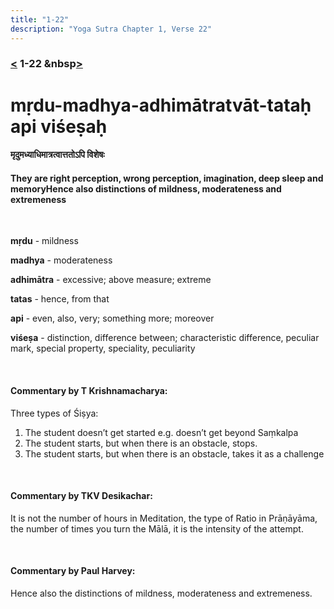 ```yaml
---
title: "1-22"
description: "Yoga Sutra Chapter 1, Verse 22"
---
```


### [<](/Chapter-1/1-21/) 1-22 &nbsp[>](/Chapter-1/1-23/)

# mṛdu-madhya-adhimātratvāt-tataḥ api viśeṣaḥ

#### मृदुमध्याधिमात्रत्वात्ततोऽपि विशेषः

#### They are right perception, wrong perception, imagination, deep sleep and memoryHence also distinctions of mildness, moderateness and extremeness

<br />

**mṛdu** - mildness <br />

**madhya** - moderateness <br />

**adhimātra** - excessive; above measure; extreme <br />

**tatas** - hence, from that <br />

**api** - even, also, very; something more; moreover <br />

**viśeṣa** - distinction, difference between; characteristic difference, peculiar mark, special property, speciality, peculiarity <br />

<br />

#### Commentary by T Krishnamacharya:

Three types of Śiṣya:

1. The student doesn’t get started e.g. doesn’t get beyond Saṃkalpa
2. The student starts, but when there is an obstacle, stops.
3. The student starts, but when there is an obstacle, takes it as a challenge

<br />

#### Commentary by TKV Desikachar:

It is not the number of hours in Meditation,
the type of Ratio in Prāṇāyāma,
the number of times you turn the Mālā,
it is the intensity of the attempt.

<br />

#### Commentary by Paul Harvey:

Hence also the distinctions of
mildness,
moderateness and
extremeness.
